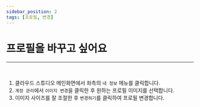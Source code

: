```yaml
---
sidebar_position: 2
tags: [프로필, 변경]
---
```



# 프로필을 바꾸고 싶어요

<hr />
<br />

1. 클라우드 스튜디오 메인화면에서 좌측의 `내 정보` 메뉴를 클릭합니다.
2. `계정 관리`에서 `이미지 변경`을 클릭한 후 원하는 프로필 이미지를 선택합니다.
3. 이미지 사이즈를 잘 조절한 후 `변경하기`를 클릭하여 프로필 변경합니다.
